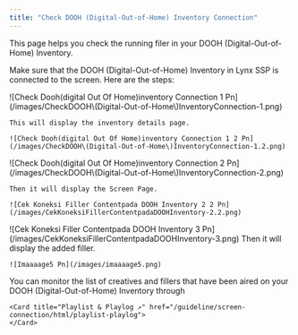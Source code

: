 ```yaml
---
title: "Check DOOH (Digital-Out-of-Home) Inventory Connection"
---
```


This page helps you check the running filer in your DOOH (Digital-Out-of-Home) Inventory.

Make sure that the DOOH (Digital-Out-of-Home) Inventory in Lynx SSP is connected to the screen. Here are the steps:

<Steps>
  <Step title="Click the “Action” Button & Click “Edit”">
    ![Check Dooh(digital Out Of Home)inventory Connection 1 Pn](/images/CheckDOOH\(Digital-Out-of-Home\)InventoryConnection-1.png)

    This will display the inventory details page.

    ![Check Dooh(digital Out Of Home)inventory Connection 1 2 Pn](/images/CheckDOOH\(Digital-Out-of-Home\)InventoryConnection-1.2.png)
  </Step>
  <Step title="Click the “Screen” Tab">
    ![Check Dooh(digital Out Of Home)inventory Connection 2 Pn](/images/CheckDOOH\(Digital-Out-of-Home\)InventoryConnection-2.png)

    Then it will display the Screen Page.

    ![Cek Koneksi Filler Contentpada DOOH Inventory 2 2 Pn](/images/CekKoneksiFillerContentpadaDOOHInventory-2.2.png)
  </Step>
  <Step title="Click “Copy URL”">
    ![Cek Koneksi Filler Contentpada DOOH Inventory 3 Pn](/images/CekKoneksiFillerContentpadaDOOHInventory-3.png)
  </Step>
  <Step title="Open the URL in a browser tab">
    Then it will display the added filler.

    ![Imaaaage5 Pn](/images/imaaaage5.png)
  </Step>
</Steps>

You can monitor the list of creatives and fillers that have been aired on your DOOH (Digital-Out-of-Home) Inventory through

    <Card title="Playlist & Playlog ↗" href="/guideline/screen-connection/html/playlist-playlog">    
    </Card>